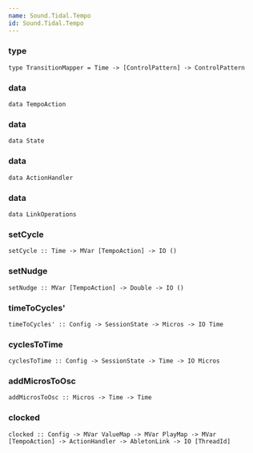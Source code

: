```yaml
---
name: Sound.Tidal.Tempo
id: Sound.Tidal.Tempo
---
```


### type
```
type TransitionMapper = Time -> [ControlPattern] -> ControlPattern 
```

### data
```
data TempoAction 
```

### data
```
data State 
```

### data
```
data ActionHandler 
```

### data
```
data LinkOperations 
```

### setCycle
```
setCycle :: Time -> MVar [TempoAction] -> IO () 
```

### setNudge
```
setNudge :: MVar [TempoAction] -> Double -> IO () 
```

### timeToCycles'
```
timeToCycles' :: Config -> SessionState -> Micros -> IO Time 
```

### cyclesToTime
```
cyclesToTime :: Config -> SessionState -> Time -> IO Micros 
```

### addMicrosToOsc
```
addMicrosToOsc :: Micros -> Time -> Time 
```

### clocked
```
clocked :: Config -> MVar ValueMap -> MVar PlayMap -> MVar [TempoAction] -> ActionHandler -> AbletonLink -> IO [ThreadId] 
```

